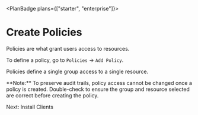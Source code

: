 
<PlanBadge plans={["starter", "enterprise"]}>

# Create Policies

</PlanBadge>

Policies are what grant users access to resources.

To define a policy, go to `Policies` -> `Add Policy`.

Policies define a single group access to a single resource.

<Alert color="warning">
  **Note:** To preserve audit trails, policy access cannot be changed once a
  policy is created. Double-check to ensure the group and resource selected are
  correct before creating the policy.
</Alert>

<NextStep href="/kb/deploy/clients">Next: Install Clients</NextStep>

<SupportOptions />
